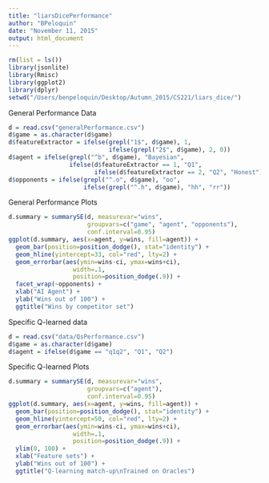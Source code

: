 ```yaml
---
title: "liarsDicePerformance"
author: "BPeloquin"
date: "November 11, 2015"
output: html_document
---
```


```r
rm(list = ls())
library(jsonlite)
library(Rmisc)
library(ggplot2)
library(dplyr)
setwd("/Users/benpeloquin/Desktop/Autumn_2015/CS221/liars_dice/")
```

General Performance Data
```r
d = read.csv("generalPerformance.csv")
d$game = as.character(d$game)
d$featureExtractor = ifelse(grepl("1$", d$game), 1,
                            ifelse(grepl("2$", d$game), 2, 0))
d$agent = ifelse(grepl("^b", d$game), "Bayesian",
                 ifelse(d$featureExtractor == 1, "Q1",
                        ifelse(d$featureExtractor == 2, "Q2", "Honest")))
d$opponents = ifelse(grepl("^.o", d$game), "oo", 
                     ifelse(grepl("^.h", d$game), "hh", "rr"))
```

General Performance Plots
```r
d.summary = summarySE(d, measurevar="wins",
                      groupvars=c("game", "agent", "opponents"),
                      conf.interval=0.95)
ggplot(d.summary, aes(x=agent, y=wins, fill=agent)) +
  geom_bar(position=position_dodge(), stat="identity") +
  geom_hline(yintercept=33, col="red", lty=2) +
  geom_errorbar(aes(ymin=wins-ci, ymax=wins+ci),
                  width=.1,
                  position=position_dodge(.9)) +
  facet_wrap(~opponents) +
  xlab("AI Agent") +
  ylab("Wins out of 100") +
  ggtitle("Wins by competitor set")
```

Specific Q-learned data
```r
d = read.csv("data/QsPerformance.csv")
d$game = as.character(d$game)
d$agent = ifelse(d$game == "q1q2", "Q1", "Q2")
```

Specific Q-learned Plots
```r
d.summary = summarySE(d, measurevar="wins",
                      groupvars=c("agent"),
                      conf.interval=0.95)
ggplot(d.summary, aes(x=agent, y=wins, fill=agent)) +
  geom_bar(position=position_dodge(), stat="identity") +
  geom_hline(yintercept=50, col="red", lty=2) +
  geom_errorbar(aes(ymin=wins-ci, ymax=wins+ci),
                  width=.1,
                  position=position_dodge(.9)) +
  ylim(0, 100) +
  xlab("Feature sets") +
  ylab("Wins out of 100") +
  ggtitle("Q-learning match-up\nTrained on Oracles")
```